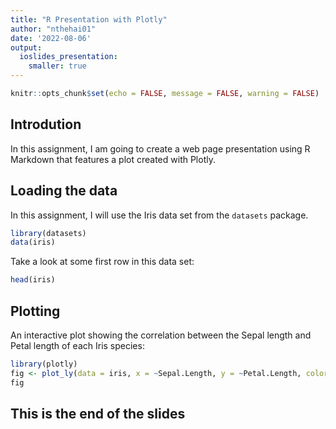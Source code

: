 ```yaml
---
title: "R Presentation with Plotly"
author: "nthehai01"
date: '2022-08-06'
output: 
  ioslides_presentation:
    smaller: true
---
```


```r
knitr::opts_chunk$set(echo = FALSE, message = FALSE, warning = FALSE)
```

## Introdution

In this assignment, I am going to create a web page presentation using R Markdown that features a plot created with Plotly.

## Loading the data

In this assignment, I will use the Iris data set from the `datasets` package.

```r
library(datasets)
data(iris)
```

Take a look at some first row in this data set:

```r
head(iris)
```

## Plotting

An interactive plot showing the correlation between the Sepal length and Petal length of each Iris species:

```r
library(plotly)
fig <- plot_ly(data = iris, x = ~Sepal.Length, y = ~Petal.Length, color = ~Species)
fig
```

## This is the end of the slides
